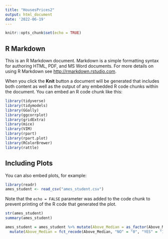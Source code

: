 ```yaml
---
title: "HousesPrices2"
output: html_document
date: '2022-06-19'
---
```


```r
knitr::opts_chunk$set(echo = TRUE)
```

## R Markdown

This is an R Markdown document. Markdown is a simple formatting syntax for authoring HTML, PDF, and MS Word documents. For more details on using R Markdown see <http://rmarkdown.rstudio.com>.

When you click the **Knit** button a document will be generated that includes both content as well as the output of any embedded R code chunks within the document. You can embed an R code chunk like this:

```r
library(tidyverse)
library(tidymodels)
library(GGally)
library(ggcorrplot)
library(gridExtra)
library(mice)
library(VIM)
library(rpart)
library(rpart.plot)
library(RColorBrewer)
library(rattle)
```

## Including Plots

You can also embed plots, for example:

```r

library(readr)
ames_student <- read_csv("ames_student.csv")

```

Note that the `echo = FALSE` parameter was added to the code chunk to prevent printing of the R code that generated the plot.
```r
str(ames_student)
summary(ames_student)
```

```r
ames_student = ames_student %>% mutate(Above_Median = as_factor(Above_Median)) %>%
  mutate(Above_Median = fct_recode(Above_Median, "NO" = "0", "YES" = "1"))
```

